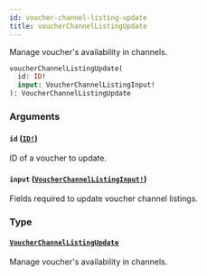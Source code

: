 ```yaml
---
id: voucher-channel-listing-update
title: voucherChannelListingUpdate
---
```


Manage voucher's availability in channels.

```graphql
voucherChannelListingUpdate(
  id: ID!
  input: VoucherChannelListingInput!
): VoucherChannelListingUpdate

```

### Arguments

#### `id` ([`ID!`](/docs/developer/api-reference/scalars/id))

ID of a voucher to update.

#### `input` ([`VoucherChannelListingInput!`](/docs/developer/api-reference/inputs/voucher-channel-listing-input))

Fields required to update voucher channel listings.

### Type

#### [`VoucherChannelListingUpdate`](/docs/developer/api-reference/objects/voucher-channel-listing-update)

Manage voucher's availability in channels.
